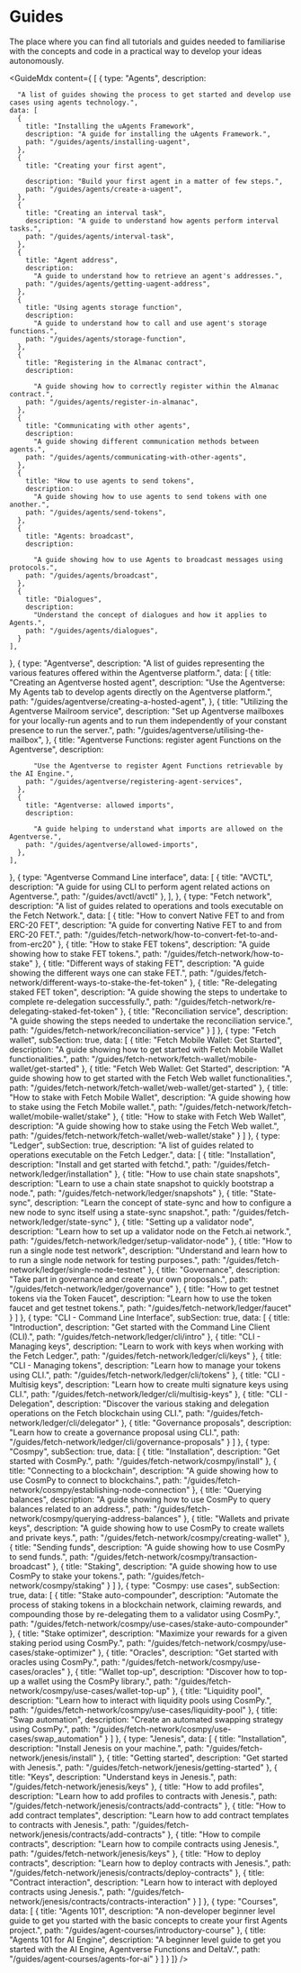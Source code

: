 # Guides

<div className="nx-text-fetch-content">
  The place where you can find all tutorials and guides needed to familiarise with the concepts and code in a practical way to develop your ideas autonomously.
</div>

<GuideMdx  content={ [
  {
    type: "Agents",
    description:

      "A list of guides showing the process to get started and develop use cases using agents technology.",
    data: [
      {
        title: "Installing the uAgents Framework",
        description: "A guide for installing the uAgents Framework.",
        path: "/guides/agents/installing-uagent",
      },
      {
        title: "Creating your first agent",

        description: "Build your first agent in a matter of few steps.",
        path: "/guides/agents/create-a-uagent",
      },
      {
        title: "Creating an interval task",
        description: "A guide to understand how agents perform interval tasks.",
        path: "/guides/agents/interval-task",
      },
      {
        title: "Agent address",
        description:
          "A guide to understand how to retrieve an agent's addresses.",
        path: "/guides/agents/getting-uagent-address",
      },
      {
        title: "Using agents storage function",
        description:
          "A guide to understand how to call and use agent's storage functions.",
        path: "/guides/agents/storage-function",
      },
      {
        title: "Registering in the Almanac contract",
        description:

          "A guide showing how to correctly register within the Almanac contract.",
        path: "/guides/agents/register-in-almanac",
      },
      {
        title: "Communicating with other agents",
        description:
          "A guide showing different communication methods between agents.",
        path: "/guides/agents/communicating-with-other-agents",
      },
      {
        title: "How to use agents to send tokens",
        description:
          "A guide showing how to use agents to send tokens with one another.",
        path: "/guides/agents/send-tokens",
      },
      {
        title: "Agents: broadcast",
        description:

          "A guide showing how to use Agents to broadcast messages using protocols.",
        path: "/guides/agents/broadcast",
      },
      {
        title: "Dialogues",
        description:
          "Understand the concept of dialogues and how it applies to Agents.",
        path: "/guides/agents/dialogues",
      }
    ],
  },
  {
    type: "Agentverse",
    description:
      "A list of guides representing the various features offered within the Agentverse platform.",
    data: [
      {
        title: "Creating an Agentverse hosted agent",
        description:
          "Use the Agentverse: My Agents tab to develop agents directly on the Agentverse platform.",
        path: "/guides/agentverse/creating-a-hosted-agent",
      },
      {
        title: "Utilizing the Agentverse Mailroom service",
        description:
          "Set up Agentverse mailboxes for your locally-run agents and to run them independently of your constant presence to run the server.",
        path: "/guides/agentverse/utilising-the-mailbox",
      },
      {
        title: "Agentverse Functions: register agent Functions on the Agentverse",
        description:

          "Use the Agentverse to register Agent Functions retrievable by the AI Engine.",
        path: "/guides/agentverse/registering-agent-services",
      },
      {
        title: "Agentverse: allowed imports",
        description:

          "A guide helping to understand what imports are allowed on the Agentverse.",
        path: "/guides/agentverse/allowed-imports",
      },
    ],
  },
  {
    type: "Agentverse Command Line interface",
    data: [
      {
        title: "AVCTL",
        description: "A guide for using CLI to perform agent related actions on Agentverse.",
        path: "/guides/avctl/avctl"
      },
    ],
  },
  {
    type: "Fetch network",
    description: "A list of guides related to operations and tools executable on the Fetch Network.",
    data: [
      {
        title: "How to convert Native FET to and from ERC-20 FET",
        description: "A guide for converting Native FET to and from ERC-20 FET.",
        path: "/guides/fetch-network/how-to-convert-fet-to-and-from-erc20"
      },
      {
        title: "How to stake FET tokens",
        description: "A guide showing how to stake FET tokens.",
        path: "/guides/fetch-network/how-to-stake"
      },
      {
        title: "Different ways of staking FET",
        description: "A guide showing the different ways one can stake FET.",
        path: "/guides/fetch-network/different-ways-to-stake-the-fet-token"
      },
      {
        title: "Re-delegating staked FET token",
        description: "A guide showing the steps to undertake to complete re-delegation successfully.",
        path: "/guides/fetch-network/re-delegating-staked-fet-token"
      },
      {
        title: "Reconciliation service",
        description: "A guide showing the steps needed to undertake the reconciliation service.",
        path: "/guides/fetch-network/reconciliation-service"
      }
    ]
  },
    {
    type: "Fetch wallet",
    subSection: true,
    data: [
      {
        title: "Fetch Mobile Wallet: Get Started",
        description: "A guide showing how to get started with Fetch Mobile Wallet functionalities.",
        path: "/guides/fetch-network/fetch-wallet/mobile-wallet/get-started"
      },
      {
        title: "Fetch Web Wallet: Get Started",
        description: "A guide showing how to get started with the Fetch Web wallet functionalities.",
        path: "/guides/fetch-network/fetch-wallet/web-wallet/get-started"
      },
      {
        title: "How to stake with Fetch Mobile Wallet",
        description: "A guide showing how to stake using the Fetch Mobile wallet.",
        path: "/guides/fetch-network/fetch-wallet/mobile-wallet/stake"
      },
      {
        title: "How to stake with Fetch Web Wallet",
        description: "A guide showing how to stake using the Fetch Web wallet.",
        path: "/guides/fetch-network/fetch-wallet/web-wallet/stake"
      }
    ]
  },
  {
    type: "Ledger",
    subSection: true,
    description: "A list of guides related to operations executable on the Fetch Ledger.",
    data: [
      {
        title: "Installation",
        description: "Install and get started with fetchd.",
        path: "/guides/fetch-network/ledger/installation"
      },
      {
        title: "How to use chain state snapshots",
        description: "Learn to use a chain state snapshot to quickly bootstrap a node.",
        path: "/guides/fetch-network/ledger/snapshots"
      },
      {
        title: "State-sync",
        description: "Learn the concept of state-sync and how to configure a new node to sync itself using a state-sync snapshot.",
        path: "/guides/fetch-network/ledger/state-sync"
      },
      {
        title: "Setting up a validator node",
        description: "Learn how to set up a validator node on the Fetch.ai network.",
        path: "/guides/fetch-network/ledger/setup-validator-node"
      },
      {
        title: "How to run a single node test network",
        description: "Understand and learn how to to run a single node network for testing purposes.",
        path: "/guides/fetch-network/ledger/single-node-testnet"
      },
      {
        title: "Governance",
        description: "Take part in governance and create your own proposals.",
        path: "/guides/fetch-network/ledger/governance"
      },
      {
        title: "How to get testnet tokens via the Token Faucet",
        description: "Learn how to use the token faucet and get testnet tokens.",
        path: "/guides/fetch-network/ledger/faucet"
      }
    ]
  },
  {
    type: "CLI - Command Line Interface",
    subSection: true,
    data: [
      {
        title: "Introduction",
        description: "Get started with the Command Line Client (CLI).",
        path: "/guides/fetch-network/ledger/cli/intro"
      },
      {
        title: "CLI - Managing keys",
        description: "Learn to work with keys when working with the Fetch Ledger.",
        path: "/guides/fetch-network/ledger/cli/keys"
      },
      {
        title: "CLI - Managing tokens",
        description: "Learn how to manage your tokens using CLI.",
        path: "/guides/fetch-network/ledger/cli/tokens"
      },
      {
        title: "CLI - Multisig keys",
        description: "Learn how to create multi signature keys using CLI.",
        path: "/guides/fetch-network/ledger/cli/multisig-keys"
      },
      {
        title: "CLI - Delegation",
        description: "Discover the various staking and delegation operations on the Fetch blockchain using CLI.",
        path: "/guides/fetch-network/ledger/cli/delegator"
      },
      {
        title: "Governance proposals",
        description: "Learn how to create a governance proposal using CLI.",
        path: "/guides/fetch-network/ledger/cli/governance-proposals"
      }
    ]
  },
  {
    type: "Cosmpy",
    subSection: true,
    data: [
      {
        title: "Installation",
        description: "Get started with CosmPy.",
        path: "/guides/fetch-network/cosmpy/install"
      },
      {
        title: "Connecting to a blockchain",
        description: "A guide showing how to use CosmPy to connect to blockchains.",
        path: "/guides/fetch-network/cosmpy/establishing-node-connection"
      },
      {
        title: "Querying balances",
        description: "A guide showing how to use CosmPy to query balances related to an address.",
        path: "/guides/fetch-network/cosmpy/querying-address-balances"
      },
      {
        title: "Wallets and private keys",
        description: "A guide showing how to use CosmPy to create wallets and private keys.",
        path: "/guides/fetch-network/cosmpy/creating-wallet"
      },
      {
        title: "Sending funds",
        description: "A guide showing how to use CosmPy to send funds.",
        path: "/guides/fetch-network/cosmpy/transaction-broadcast"
      },
      {
        title: "Staking",
        description: "A guide showing how to use CosmPy to stake your tokens.",
        path: "/guides/fetch-network/cosmpy/staking"
      }
    ]
  },
  {
    type: "Cosmpy: use cases",
    subSection: true,
    data: [
      {
        title: "Stake auto-compounder",
        description: "Automate the process of staking tokens in a blockchain network, claiming rewards, and compounding those by re-delegating them to a validator using CosmPy.",
        path: "/guides/fetch-network/cosmpy/use-cases/stake-auto-compounder"
      },
      {
        title: "Stake optimizer",
        description: "Maximize your rewards for a given staking period using CosmPy.",
        path: "/guides/fetch-network/cosmpy/use-cases/stake-optimizer"
      },
      {
        title: "Oracles",
        description: "Get started with oracles using CosmPy.",
        path: "/guides/fetch-network/cosmpy/use-cases/oracles"
      },
      {
        title: "Wallet top-up",
        description: "Discover how to top-up a wallet using the CosmPy library.",
        path: "/guides/fetch-network/cosmpy/use-cases/wallet-top-up"
      },
      {
        title: "Liquidity pool",
        description: "Learn how to interact with liquidity pools using CosmPy.",
        path: "/guides/fetch-network/cosmpy/use-cases/liquidity-pool"
      },
      {
        title: "Swap automation",
        description: "Create an automated swapping strategy using CosmPy.",
        path: "/guides/fetch-network/cosmpy/use-cases/swap_automation"
      }
    ]
  },
  {
    type: "Jenesis",
    data: [
      {
        title: "Installation",
        description: "Install Jenesis on your machine.",
        path: "/guides/fetch-network/jenesis/install"
      },
      {
        title: "Getting started",
        description: "Get started with Jenesis.",
        path: "/guides/fetch-network/jenesis/getting-started"
      },
      {
        title: "Keys",
        description: "Understand keys in Jenesis.",
        path: "/guides/fetch-network/jenesis/keys"
      },
      {
        title: "How to add profiles",
        description: "Learn how to add profiles to contracts with Jenesis.",
        path: "/guides/fetch-network/jenesis/contracts/add-contracts"
      },
      {
        title: "How to add contract templates",
        description: "Learn how to add contract templates to contracts with Jenesis.",
        path: "/guides/fetch-network/jenesis/contracts/add-contracts"
      },
      {
        title: "How to compile contracts",
        description: "Learn how to compile contracts using Jenesis.",
        path: "/guides/fetch-network/jenesis/keys"
      },
      {
        title: "How to deploy contracts",
        description: "Learn how to deploy contracts with Jenesis.",
        path: "/guides/fetch-network/jenesis/contracts/deploy-contracts"
      },
      {
        title: "Contract interaction",
        description: "Learn how to interact with deployed contracts using Jenesis.",
        path: "/guides/fetch-network/jenesis/contracts/contracts-interaction"
      }
    ]
  },
  {
    type: "Courses",
    data: [
      {
        title: "Agents 101",
        description: "A non-developer beginner level guide to get you started with the basic concepts to create your first Agents project.",
        path: "/guides/agent-courses/introductory-course"
      },
      {
        title: "Agents 101 for AI Engine",
        description: "A beginner level guide to get you started with the AI Engine, Agentverse Functions and DeltaV.",
        path: "/guides/agent-courses/agents-for-ai"
      }
    ]
  }
]}
/>
